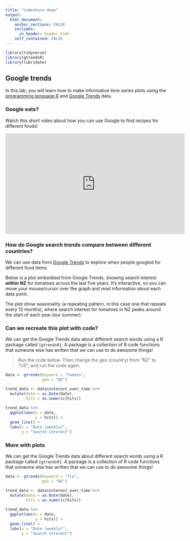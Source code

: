---
title: "codeshare demo"
output: 
  html_document:
    anchor_sections: FALSE
    includes:
      in_header: header.html
    self_contained: FALSE
---

```{r setup, include=FALSE}
library(tidyverse)
library(gtrendsR)
library(lubridate)
```

## Google trends {.progressive}

In this lab, you will learn how to make informative time series plots using the <a href="https://www.theta.co.nz/news-blogs/tech-blog/what-is-r/" target="blank">programming language R</a> and <a href="https://trends.google.com/trends/" target="blank">Google Trends</a> data.

### Google eats?

Watch this short video about how you can use Google to find recipes for different foods!

<iframe width="560" height="315" src="https://www.youtube.com/embed/IsUN1dUbbM8" frameborder="0" allow="accelerometer; autoplay; clipboard-write; encrypted-media; gyroscope; picture-in-picture" allowfullscreen></iframe>

### How do Google search trends compare between different countries?

We can use data from <a href="https://trends.google.com/trends/" target="blank">Google Trends</a> to explore when people googled for different food items. 

Below is a plot embedded from Google Trends, showing search interest **within NZ** for tomatoes across the last five years. It's interactive, so you can move your mouse/cursor over the graph and read information about each data point.

<script type="text/javascript" src="https://ssl.gstatic.com/trends_nrtr/2213_RC01/embed_loader.js"></script> 

<script type="text/javascript"> trends.embed.renderExploreWidget("TIMESERIES", {"comparisonItem":[{"keyword":"tomato","geo":"NZ","time":"today 5-y"}],"category":0,"property":""}, {"exploreQuery":"date=today%205-y&geo=NZ&q=tomato","guestPath":"https://trends.google.com:443/trends/embed/"}); </script> 

The plot show seasonality (a repeating pattern, in this case one that repeats every 12 months), where search interest for tomatoes in NZ peaks around the start of each year (our summer).

### Can we recreate this plot with code?

We can get the Google Trends data about different search words using a R package called `{gtrendsR}`. A package is a collection of R code functions that someone else has written that we can use to do awesome things!

> Run the code below. Then change the geo (country) from "NZ" to "US", and run the code again.

```{r class.source='code-exercise', eval=FALSE}
data <- gtrends(keyword = "tomato",
                geo = "NZ")

trend_data <- data$interest_over_time %>%
  mutate(date = as.Date(date),
         hits = as.numeric(hits))
  
trend_data %>%
  ggplot(aes(x = date, 
             y = hits)) +
  geom_line() +
  labs(x = "Date (weekly)",
       y = "Search interest")
```

### More with plots

We can get the Google Trends data about different search words using a R package called `{gtrendsR}`. A package is a collection of R code functions that someone else has written that we can use to do awesome things!


```{r class.source='code-exercise', eval=FALSE}
data <- gtrends(keyword = "flu",
                geo = "NZ")

trend_data <- data$interest_over_time %>%
  mutate(date = as.Date(date),
         hits = as.numeric(hits))
  
trend_data %>%
  ggplot(aes(x = date, 
             y = hits)) +
  geom_line() +
  labs(x = "Date (weekly)",
       y = "Search interest")
```
